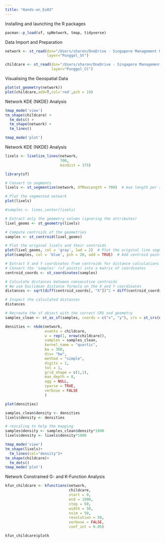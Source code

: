 ```yaml
---
title: "Hands-on_Ex03"
---
```


Installing and launching the R packages

```r
pacman::p_load(sf, spNetwork, tmap, tidyverse)
```

Data Import and Preparation

```r
network <- st_read(dsn="/Users/sharon/OneDrive - Singapore Management University/ISSS626 Data/Hands-on_Ex/Hands-on_Ex03/geospatial", 
                   layer="Punggol_St")
```

```r
childcare <- st_read(dsn="/Users/sharon/OneDrive - Singapore Management University/ISSS626 Data/Hands-on_Ex/Hands-on_Ex03/geospatial",
                     layer="Punggol_CC")
```

Visualising the Geospatial Data

```r
plot(st_geometry(network))
plot(childcare,add=T,col='red',pch = 19)
```

Network KDE (NKDE) Analysis

```r
tmap_mode('view')
tm_shape(childcare) + 
  tm_dots() + 
  tm_shape(network) +
  tm_lines()
```

```r
tmap_mode('plot')
```

Network KDE (NKDE) Analysis

```r
lixels <- lixelize_lines(network, 
                         700, 
                         mindist = 375)
```

```r
library(sf)

# Convert to segments
lixels <- st_segmentize(network, dfMaxLength = 700)  # max length per segment

# Plot the segmented network
plot(lixels)

```

```r
#samples <- lines_center(lixels) 

# Extract only the geometry column (ignoring the attributes)
lixel_geoms <- st_geometry(lixels)

# Compute centroids of the geometries
samples <- st_centroid(lixel_geoms)

# Plot the original lixels and their centroids
plot(lixel_geoms, col = 'gray', lwd = 2)  # Plot the original line segments
plot(samples, col = 'blue', pch = 20, add = TRUE)  # Add centroid points
```
```r
# Extract X and Y coordinates from centroids for distance calculations
# Convert the 'samples' (sf points) into a matrix of coordinates
centroid_coords <- st_coordinates(samples)

# Calculate distances between consecutive centroids
# We use Euclidean distance formula on the X and Y coordinates
distances <- sqrt(diff(centroid_coords[, "X"])^2 + diff(centroid_coords[, "Y"])^2)

# Inspect the calculated distances
distances
```
```r
# Recreate the sf object with the correct CRS and geometry
samples_clean <- st_as_sf(samples, coords = c("x", "y"), crs = st_crs(network))
```

```r
densities <- nkde(network, 
                  events = childcare,
                  w = rep(1, nrow(childcare)),
                  samples = samples_clean,
                  kernel_name = "quartic",
                  bw = 300, 
                  div= "bw", 
                  method = "simple",
                  digits = 1, 
                  tol = 1,
                  grid_shape = c(1,1), 
                  max_depth = 8,
                  agg = NULL, 
                  sparse = TRUE,
                  verbose = FALSE
                  )

plot(densities)
```

```r
samples_clean$density <- densities
lixels$density <- densities
```

```r
# rescaling to help the mapping
samples$density <- samples_clean$density*1000
lixels$density <- lixels$density*1000
```

```r
tmap_mode('view')
tm_shape(lixels)+
  tm_lines(col="density")+
tm_shape(childcare)+
  tm_dots()
tmap_mode('plot')
```

Network Constrained G- and K-Function Analysis

```r
kfun_childcare <- kfunctions(network, 
                             childcare,
                             start = 0, 
                             end = 1000, 
                             step = 50, 
                             width = 50, 
                             nsim = 50, 
                             resolution = 50,
                             verbose = FALSE, 
                             conf_int = 0.05)
```

```r
kfun_childcare$plotk
```
